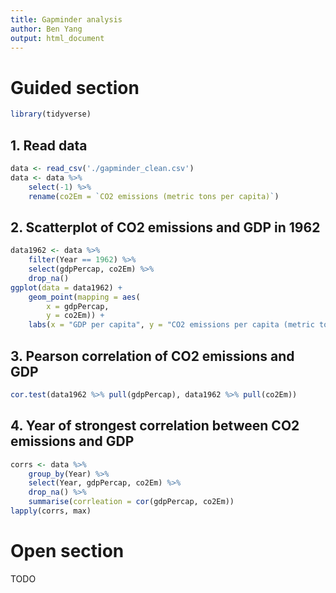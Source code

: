 ```yaml
---
title: Gapminder analysis
author: Ben Yang
output: html_document
---
```


# Guided section

```r
library(tidyverse)
```

## 1. Read data

```r
data <- read_csv('./gapminder_clean.csv')
data <- data %>%
    select(-1) %>%
    rename(co2Em = `CO2 emissions (metric tons per capita)`)
```

## 2. Scatterplot of CO2 emissions and GDP in 1962

```r
data1962 <- data %>%
    filter(Year == 1962) %>%
    select(gdpPercap, co2Em) %>%
    drop_na()
ggplot(data = data1962) +
    geom_point(mapping = aes(
        x = gdpPercap,
        y = co2Em)) +
    labs(x = "GDP per capita", y = "CO2 emissions per capita (metric tons)")
```

## 3. Pearson correlation of CO2 emissions and GDP

```r
cor.test(data1962 %>% pull(gdpPercap), data1962 %>% pull(co2Em))
```

## 4. Year of strongest correlation between CO2 emissions and GDP

```r
corrs <- data %>%
    group_by(Year) %>%
    select(Year, gdpPercap, co2Em) %>%
    drop_na() %>%
    summarise(corrleation = cor(gdpPercap, co2Em))
lapply(corrs, max)
```


# Open section

TODO
